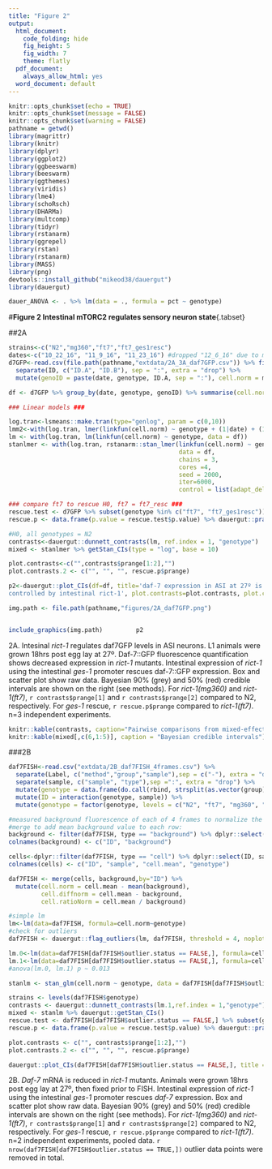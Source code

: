 ```yaml
---
title: "Figure 2"
output:
  html_document:
    code_folding: hide
    fig_height: 5
    fig_width: 7
    theme: flatly
  pdf_document:
    always_allow_html: yes
  word_document: default
---
```


```r
knitr::opts_chunk$set(echo = TRUE)
knitr::opts_chunk$set(message = FALSE)
knitr::opts_chunk$set(warning = FALSE)
pathname = getwd()
library(magrittr)
library(knitr)
library(dplyr)
library(ggplot2)
library(ggbeeswarm)
library(beeswarm)
library(ggthemes)
library(viridis)
library(lme4)
library(schoRsch)
library(DHARMa)
library(multcomp)
library(tidyr)
library(rstanarm)
library(ggrepel)
library(rstan)
library(rstanarm)
library(MASS)
library(png)
devtools::install_github("mikeod38/dauergut")
library(dauergut)

dauer_ANOVA <- . %>% lm(data = ., formula = pct ~ genotype)
```

#__Figure 2 Intestinal mTORC2 regulates sensory neuron state__{.tabset}

##2A

```r
strains<-c("N2","mg360","ft7","ft7_ges1resc")
dates<-c("10_22_16", "11_9_16", "11_23_16") #dropped "12_6_16" due to missingness
d7GFP<-read.csv(file.path(pathname,"extdata/2A_3A_daf7GFP.csv")) %>% filter(mean!=4095 & genotype %in% strains & date %in% dates & temp == "27" & food == "OP50") %>% mutate(genotype = factor(genotype, levels=strains), ID = as.character(ID)) %>%
  separate(ID, c("ID.A", "ID.B"), sep = ":", extra = "drop") %>% 
  mutate(genoID = paste(date, genotype, ID.A, sep = ":"), cell.norm = mean) #genoID is animal, 2 cells per animal measured.

df <- d7GFP %>% group_by(date, genotype, genoID) %>% summarise(cell.norm = mean(cell.norm)) # take mean of each worm

### Linear models ###

log.tran<-lsmeans::make.tran(type="genlog", param = c(0,10))
lmm2<-with(log.tran, lmer(linkfun(cell.norm) ~ genotype + (1|date) + (1|genotype:date), data = df))
lm <- with(log.tran, lm(linkfun(cell.norm) ~ genotype, data = df))
stanlmer <- with(log.tran, rstanarm::stan_lmer(linkfun(cell.norm) ~ genotype + (1|date) + (1:genotype:date), 
                                               data = df, 
                                               chains = 3, 
                                               cores =4, 
                                               seed = 2000,
                                               iter=6000,
                                               control = list(adapt_delta=0.99)))

### compare ft7 to rescue H0, ft7 = ft7_resc ###
rescue.test <- d7GFP %>% subset(genotype %in% c("ft7", "ft7_ges1resc")) %$% with(log.tran, t.test(linkfun(cell.norm) ~ genotype))
rescue.p <- data.frame(p.value = rescue.test$p.value) %>% dauergut::prange()

#H0, all genotypes = N2
contrasts<-dauergut::dunnett_contrasts(lm, ref.index = 1, "genotype")
mixed <- stanlmer %>% getStan_CIs(type = "log", base = 10)

plot.contrasts<-c("",contrasts$prange[1:2],"")
plot.contrasts.2 <- c("", "", "", rescue.p$prange)

p2<-dauergut::plot_CIs(df=df, title='daf-7 expression in ASI at 27º is
controlled by intestinal rict-1', plot.contrasts=plot.contrasts, plot.contrasts.2 = plot.contrasts.2, ypos = 4700, offset = 0, type = "GFP")

img.path <- file.path(pathname,"figures/2A_daf7GFP.png")

```

<div style="float: left; width: 50%;">

``` r
include_graphics(img.path)                                   
```

</div>

<div style="float: right; width: 50%;">

```r
p2
```

</div>

<div class="wrapper">
  <p class="left"></p>
</div>

2A. Intesinal _rict-1_ regulates daf7GFP levels in ASI neurons. L1 animals were grown 18hrs post egg lay at 27º. Daf-7::GFP fluorescence quantification shows decreased expression in _rict-1_ mutants. Intestinal expression of _rict-1_ using the intestinal _ges-1_ promoter rescues daf-7::GFP expression. Box and scatter plot show raw data. Bayesian 90% (grey) and 50% (red) credible intervals are shown on the right (see methods). For _rict-1(mg360)_ and _rict-1(ft7)_, `r contrasts$prange[1]` and `r contrasts$prange[2]` compared to N2, respectively. For _ges-1_ rescue, `r rescue.p$prange` compared to _rict-1(ft7)_. n=3 independent experiments.

```r
knitr::kable(contrasts, caption="Pairwise comparisons from mixed-effects model (Tukey)")
knitr::kable(mixed[,c(6,1:5)], caption = "Bayesian credible intervals")
```

###2B

```r
daf7FISH<-read.csv("extdata/2B_daf7FISH_4frames.csv") %>%
  separate(Label, c("method","group","sample"),sep = c("-"), extra = "drop") %>%
  separate(sample, c("sample", "type"),sep =":", extra = "drop") %>%
  mutate(genotype = data.frame(do.call(rbind, strsplit(as.vector(group), split = "daf7_mRNA_L1_27d_")))[,2]) %>%
  mutate(ID = interaction(genotype, sample)) %>%
  mutate(genotype = factor(genotype, levels = c("N2", "ft7", "mg360", "mg360resc")))

#measured background fluorescence of each of 4 frames to normalize the sum projection of the neuron
#merge to add mean background value to each row:
background <- filter(daf7FISH, type == "background") %>% dplyr::select(ID, mean)
colnames(background) <- c("ID", "background")

cells<-dplyr::filter(daf7FISH, type == "cell") %>% dplyr::select(ID, sample, mean, genotype)
colnames(cells) <- c("ID", "sample", "cell.mean", "genotype")

daf7FISH <- merge(cells, background,by="ID") %>%
  mutate(cell.norm = cell.mean - mean(background), 
         cell.diffnorm = cell.mean - background,
         cell.ratioNorm = cell.mean / background)
```

```r
#simple lm
lm<-lm(data=daf7FISH, formula=cell.norm~genotype)
#check for outliers
daf7FISH <- dauergut::flag_outliers(lm, daf7FISH, threshold = 4, noplot = TRUE)

lm.0<-lm(data=daf7FISH[daf7FISH$outlier.status == FALSE,], formula=cell.norm~1)
lm.1<-lm(data=daf7FISH[daf7FISH$outlier.status == FALSE,], formula=cell.norm~genotype)
#anova(lm.0, lm.1) p ~ 0.013

stanlm <- stan_glm(cell.norm ~ genotype, data = daf7FISH[daf7FISH$outlier.status == FALSE,])


```

```r
strains <- levels(daf7FISH$genotype)
contrasts <- dauergut::dunnett_contrasts(lm.1,ref.index = 1,"genotype")
mixed <- stanlm %>% dauergut::getStan_CIs()
rescue.test <- daf7FISH[daf7FISH$outlier.status == FALSE,] %>% subset(genotype %in% c("mg360", "mg360resc")) %$% t.test(cell.norm ~ genotype)
rescue.p <- data.frame(p.value = rescue.test$p.value) %>% dauergut::prange()

plot.contrasts <- c("", contrasts$prange[1:2],"")
plot.contrasts.2 <- c("", "", "", rescue.p$prange)

dauergut::plot_CIs(daf7FISH[daf7FISH$outlier.status == FALSE,], title = "daf7 mRNA is reduced in rict-1 mutants", plot.contrasts = plot.contrasts, plot.contrasts.2 = plot.contrasts.2, ypos = 150, offset = 0, type = "expression")

```

2B.  _Daf-7_ mRNA is reduced in _rict-1_ mutants. Animals were grown 18hrs post egg lay at 27º, then fixed prior to FISH. Intestinal expression of _rict-1_ using the intestinal _ges-1_ promoter rescues _daf-7_ expression. Box and scatter plot show raw data. Bayesian 90% (grey) and 50% (red) credible intervals are shown on the right (see methods). For _rict-1(mg360)_ and _rict-1(ft7)_, `r contrasts$prange[1]` and `r contrasts$prange[2]` compared to N2, respectively. For _ges-1_ rescue, `r rescue.p$prange` compared to _rict-1(ft7)_. n=2 independent experiments, pooled data.
`r nrow(daf7FISH[daf7FISH$outlier.status == TRUE,])` outlier data points were removed in total. 

<!-- ###2C  -->

<!-- rescue of rict-1 with daf-7 and daf-28 -->

<!-- ```{r daf7/daf28 suppress rict-1} -->

<!-- strains<-c("N2","rict-1(ft7)","rict-1(ft7); ex[ASI::daf7]","rict-1(ft7); ex[ASI::daf28]","rict-1(ft7); ex[ASJ::daf28]") -->
<!-- daf7supp<-read.csv(file.path(pathname, "extdata/2C_daf7_daf28_suppression.csv")) %>% format_dauer(p.dauer = "non") -->

<!-- # daf7supp$genotype<- factor(daf7supp$genotype, levels = strains) -->
<!-- # daf7supp$pct<-as.numeric(paste(daf7supp$dauer/(daf7supp$dauer+daf7supp$pd + daf7supp$non))) #omitted arrest -->
<!-- # daf7supp$non.dauer<-as.numeric(paste(daf7supp$pd+daf7supp$non)) -->

<!-- lm <- daf7supp %>% dauer_ANOVA() -->
<!-- #stan -->
<!-- stan.glmm <- daf7supp %>% dauergut::run_dauer_stan() -->
<!-- ``` -->

<!-- ```{r daf7/daf28 suppression plot, fig.width=4} -->
<!-- foods <- "OP50" -->
<!-- contrasts<-dauergut::tukey_contrasts(lm, "genotype") -->
<!-- mixed<-stan.glmm %>% dauergut::getStan_CIs(type = "dauer") -->
<!-- plot.contrasts<-c("",contrasts$prange[1],"","","") -->
<!-- plot.contrasts.2<-c("", "", contrasts$prange[5:7]) #for rescue vs rict-1 -->

<!-- (p<-dauergut::plot_CIs(daf7supp, title='daf-7 expression in ASI suppresses rict-1 dauer phenotype', plot.contrasts, plot.contrasts.2, ypos = 1.075, offset = 0, type = "dauer")) -->
<!-- ``` -->

<!-- ###2D -->

<!-- ```{r load daf28GFP data} -->
<!-- #days = as.factor(8:10) # days containing N2 and ft7 27º data -->
<!-- days = as.factor(8:10) -->
<!-- strains = c("N2", "ft7") -->
<!-- foods = "OP50" -->
<!-- d28<-read.csv('extdata/2D_3B_daf-28_GFP_rict-1.csv') %>% -->
<!-- separate(ID, c("ID.A", "ID.B"), sep = ":", extra = "drop") %>% -->
<!--   subset(mean!=4095 & food == foods & temp == "27" & genotype %in% strains & pheromone == 0) %>%  -->
<!--   mutate(day = as.factor(day), genotype = factor(genotype, levels = strains), -->
<!--          genoID = interaction(date,genotype, ID.A)) -->

<!-- df <- d28 %>% subset(day %in% days) %>% group_by(date,genotype,neuron,genoID) %>% summarise(cell.norm = mean(mean)) %>% -->
<!--   data.frame() %>% mutate(group.id = interaction(genotype, neuron)) # take mean of each worm -->

<!-- ``` -->

<!-- ```{r daf28 rict-1 plot, warning=FALSE, fig.width=8} -->
<!-- #fit simple linmod to est outliers: -->
<!-- lm1 <- with(log.tran, lm(linkfun(cell.norm) ~ neuron * genotype, data = df)) -->
<!-- df %<>% flag_outliers(lin.mod=lm1, threshold = 4, df = .) -->
<!-- #df.ASI <- df %>% dplyr::filter(neuron == "ASI") -->
<!-- #df.ASJ <- df %>% dplyr::filter(neuron == "ASJ") -->
<!-- # linear MM -->
<!-- library(lsmeans) -->
<!-- log.tran<-make.tran(type="genlog", param = c(0,10)) #make log10 transformation -->
<!-- #lmm.ASI <- with(log.tran, lmer(linkfun(cell.norm) ~ neuron * genotype + (1|neuron:date) + (1|genotype:neuron:date), data = df.ASI[df$outlier.status==FALSE,])) -->
<!-- #lmm.ASJ <- with(log.tran, lmer(linkfun(cell.norm) ~ neuron * genotype + (1|neuron:date) + (1|genotype:neuron:date), data = df.ASJ[df$outlier.status==FALSE,])) -->
<!-- lm <- with(log.tran, lm(linkfun(cell.norm) ~ neuron * genotype, data = df[df$outlier.status==FALSE,])) -->
<!-- stanlmer <- with(log.tran, stan_lmer(linkfun(cell.norm) ~ 1 + group.id + (1|date) + (1:group.id:date), data = df)) -->

<!-- with(df[df$neuron == "ASI" & df$outlier.status == FALSE,], with(log.tran, t.test(cell.norm ~genotype))) -->
<!-- with(df[df$neuron == "ASJ" & df$outlier.status == FALSE,], with(log.tran, t.test(cell.norm ~genotype))) -->


<!-- contrasts<-summary(lsmeans(lm, pairwise ~ genotype | neuron)$contrasts) %>% dauergut::prange() -->
<!-- mixed <- stanlmer %>% getStan_CIs(type = "log", group = "neuron", base = 10, compare_gt = TRUE) -->
<!-- plot.contrasts<-c("",contrasts$prange[1],"", contrasts$prange[2]) -->

<!-- #### plot ###### -->
<!-- p<-(df %>% ggplot(aes(x=genotype, y = cell.norm)) + -->
<!--   #### plot raw data and quartiles   -->
<!--           geom_quasirandom(aes(y=cell.norm, pch = date),cex=1,colour = "#339900", -->
<!--                            width = 0.075,size=0.3, -->
<!--                            method = 'smiley') + -->
<!--     guides(pch=FALSE) + -->
<!--     list(add.median(width = 0.25), add.quartiles()) + -->
<!-- labs(title = "daf-28 is also reduced in rict-1 mutants", -->
<!--      subtitle = "GFP plot", -->
<!--            y = "mean GFP intensity", x="genotype") + -->
<!--   #### plot Bayesian credible intervals -->
<!--   stat_summary(aes(x=genotype, group = genotype, y = 3500), geom="text", fun.data=box_annot, label=plot.contrasts, size = 6) + -->
<!--   geom_errorbar(data=mixed, aes(x=x.pos,y=mean, ymin=lower.CL, ymax=upper.CL), -->
<!--                   width=0,colour ="grey", lwd=0.2) + #90% cred int for 95% one-sided H0 -->
<!--   geom_errorbar(data=mixed, aes(x=x.pos,y=mean, ymin = lower.25, ymax = upper.75), -->
<!--                   width=0,colour = "darkgrey", lwd = 0.9) + #75% cred interval -->
<!--       geom_segment(data = mixed, aes(x = x.pos-(0.007*nrow(mixed)), y = mean, xend = x.pos+(0.007*nrow(mixed)), yend = mean), colour = "darkgrey") +  -->
<!--   stat_summary(aes(x=as.numeric(as.factor(genotype)) + 0.3,y=0,group = genotype), -->
<!--                fun.data = fun_length, geom = "text",size = 4) + -->
<!--   facet_grid(.~neuron, switch="both") + theme_my + -->
<!--   theme(axis.text.y = element_text(size=12), -->
<!--         axis.text.x = element_text(size = 16), -->
<!--         axis.title = element_text(size=16), -->
<!--         panel.spacing.x=unit(2,"lines"))) -->

<!-- # knitr::kable(summary(lsmeans(lm3, pairwise ~ genotype | neuron, type = "response"))$contrasts) -->




<!-- ``` -->

<!-- ###S1A -->

<!-- ```{r daf-16 suppresion} -->
<!-- strains<-c("N2","rict-1(mg360)","rict-1;daf-16") -->
<!-- foods <- "OP50" -->
<!-- daf16supp<-read.csv(file.path(pathname, "extdata/S1A_daf16_suppression.csv")) %>% format_dauer(.,p.dauer = "dauer") -->

<!-- # daf28supp$genotype<- factor(daf28supp$genotype, levels = strains) -->
<!-- # daf28supp$pct<-as.numeric(paste(daf28supp$dauer/(daf28supp$dauer+daf28supp$pd + daf28supp$non))) #omitted arrest -->
<!-- # daf28supp$non.dauer<-as.numeric(paste(daf28supp$pd+daf28supp$non)) -->
<!-- lm <- daf16supp %>% dauer_ANOVA() -->
<!-- #stan -->
<!-- stan.glmm <- daf16supp %>% stan_glmer(formula = cbind((dauer+pd), (n-(dauer+pd))) ~ genotype + (1|day) + (1|strainDate) + (1|plateID), -->
<!--                        data=., -->
<!--                        family = binomial(link="logit"), -->
<!--                        chains = 3, cores =4, seed = 2000,iter=6000, -->
<!--                        control = list(adapt_delta=0.99)) -->
<!-- ``` -->

<!-- ```{r daf-16 suppression plot} -->
<!-- contrasts<-dauergut::tukey_contrasts(lm, "genotype") -->
<!-- mixed<-stan.glmm %>% getStan_CIs(type="dauer") -->
<!-- plot.contrasts<-c("",contrasts$prange[1],"") -->
<!-- plot.contrasts.2<-c("", "", contrasts$prange[3]) #for rescue vs rict-1 -->

<!-- (p<-dauergut::plot_CIs(daf16supp, title='rict-1 acts in the insulin pathway to inhibit dauer formation', plot.contrasts, plot.contrasts.2, ypos = 1.075, offset = 0, type = "dauer")) -->
<!-- ``` -->

<!-- ###S1B -->
<!-- ```{r rict-1 pheromone response} -->
<!-- strains <- c("N2", "rict-1(ft7)") -->
<!-- foods <- "OP50" -->
<!-- rictC3 <- read.csv(file.path(pathname, 'extdata/S3C_rict1Pheromone.csv')) %>% format_dauer(p.dauer = "exclude") %>% mutate(plateID = interaction(plateID,concentration.uM.)) -->

<!-- glm <- glm(data = rictC3, cbind(dauer, non) ~ concentration.uM. * genotype, family = binomial) -->
<!-- glmm <- glmer(data = rictC3, cbind(dauer, non) ~ concentration.uM. + genotype + (1|day/plateID), family = binomial) -->
<!-- brms.glmm <- brms::brm(data = rictC3, formula= dauer | trials(n) ~ concentration.uM. + genotype + (1|plateID), family = binomial) -->

<!-- newdata = data.frame(genotype = rep(strains, each = 241), concentration.uM. = rep(seq(0,2.4, by = 0.01),2),plateID = rep(0, 482), n = rep(60, 482)) -->

<!-- predictions <- predict(glm, newdata = newdata, type = "response", se.fit = TRUE) -->
<!-- glmm.predict <- predict(glmm,newdata=newdata,type = "response", re.form = NA) #re.form = ~0) -->
<!-- brms.predict <- predict(brms.glmm,newdata=newdata,type = "response", re.form = NA, allow_new_levels = TRUE) -->

<!-- newdata1 <- cbind(newdata, predictions) -->
<!-- newdata1 %<>% mutate(lower = (fit - se.fit), upper = (fit + se.fit), pct = fit) -->
<!-- newdata2 <- cbind(newdata, glmm.predict) %>% mutate(pct = glmm.predict) -->
<!-- newdata3 <- cbind(newdata, brms.predict) %>% mutate(pct = Estimate/n) -->
<!-- #newdata3 <- effects::effect(newdata, glmm) -->

<!-- #get odds-ratio -->
<!-- mfx::logitor(glm, data = rictC3) # OR ~ 21.3  -->


<!-- (p<-rictC3 %>% ggplot(aes(x=concentration.uM.,y = pct)) + -->
<!--   geom_ribbon(data = newdata1,aes(ymin=lower, ymax=upper,fill=genotype), alpha=0.3) +  -->
<!--   geom_line(data = newdata2,aes(x = concentration.uM., y = pct),colour = "red") + -->
<!--     geom_line(data = newdata3,aes(x = concentration.uM., y = pct), colour = "green") + -->
<!--   geom_point(aes(y=pct), size = 0.6, alpha = 0.75, width = 0.05) + -->
<!--   add.median.dauer() + -->
<!--   #geom_line(data = newdata2,aes(x = concentration.uM., y = pct), colour = "green") +  -->
<!--   labs(y = "proportion dauer") + -->
<!--   facet_grid(.~genotype) + -->
<!--   scale_fill_manual(values = c("grey", "lightblue")) + -->
<!--   scale_colour_manual(values = c("grey", "lightblue")) + -->
<!--   geom_text(aes(y = 1.075, x=concentration.uM.), label = "") + -->
<!--     coord_cartesian(ylim = c(-.005,1.075)) + -->
<!--       scale_y_continuous(breaks=c(0,0.25,0.5,0.75,1)) + -->
<!--   theme_my_classic +  -->
<!--   theme(#axis.title.x = element_blank(), -->
<!--         axis.text.x = element_blank(), -->
<!--         axis.text.y = element_text(size=16), -->
<!--         axis.title.y = element_text(size =20), -->
<!--         strip.text.x = element_blank(), -->
<!--         panel.spacing = unit(2,"lines")) +  -->
<!--     stat_summary(aes(x=concentration.uM. + 0.3, y=-.025), -->
<!--                       fun.data = fun_length, geom = "text", size = 4) -->
<!-- ) -->
<!-- ``` -->
